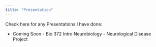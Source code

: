 ```yaml
---
title: "Presentation"
---
```


Check here for any Presentations I have done:

- Coming Soon - Bio 372 Intro Neurobiology - Neurological Disease Project